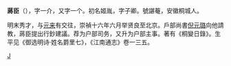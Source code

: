 {{Unreferenced |time=2008-02-23T04:10:03+00:00 }} 
'''蔣臣'''（{{bd|?||?||}}），字一介，又字一个。初名姬胤，字子卿。號諶菴，安徽桐城人。

明末秀才，与[[元来|元来]]有交往，崇禎十六年六月举贤良至北京。戶部尚書[[倪元璐|倪元璐]]向他請教，蔣臣提出行鈔建議。荐为户部司务，又升为户部主事。著有《桐變日錄》。生平见《御选明诗·姓名爵里七》，《江南通志》卷一三五。

[[Category:明朝戶部主事|J]]
{{明朝人物小作品}}